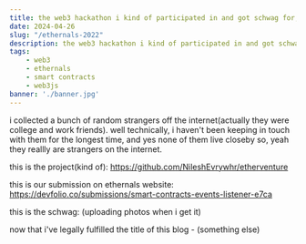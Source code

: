 ```yaml
---
title: the web3 hackathon i kind of participated in and got schwag for, free stuff
date: 2024-04-26
slug: "/ethernals-2022"
description: the web3 hackathon i kind of participated in and got schwag for, free stuff
tags:
    - web3
    - ethernals
    - smart contracts
    - web3js
banner: './banner.jpg'
---
```


i collected a bunch of random strangers off the internet(actually they were college and work friends). well technically, i haven't been keeping in touch with them for the longest time, and yes none of them live closeby so, yeah they reallly are strangers on the internet. 

this is the project(kind of): https://github.com/NileshEvrywhr/etherventure

this is our submission on ethernals website: https://devfolio.co/submissions/smart-contracts-events-listener-e7ca

this is the schwag: (uploading photos when i get it)

now that i've legally fulfilled the title of this blog - (something else) 